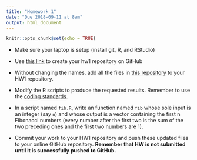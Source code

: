 ```yaml
---
title: "Homework 1"
date: "Due 2018-09-11 at 8am"
output: html_document
---
```


```r
knitr::opts_chunk$set(echo = TRUE)
```

+ Make sure your laptop is setup (install git, R, and RStudio)

+ Use [this link](https://classroom.github.com/a/wMFYyzeu) to create your hw1
repository on GitHub

+ Without changing the names, add all the files in [this
repository](https://github.com/byu-stat-223/stat223-hw1) to your HW1 repository.

+ Modify the R scripts to produce the requested results.  Remember to use the
[coding standards](coding-standards.html).

+ In a script named `fib.R`, write an function named `fib` whose sole input is an
integer (say `n`) and whose output is a vector containing the first n Fibonacci
numbers (every number after the first two is the sum of the two preceding ones
and the first two numbers are 1).

+ Commit your work to your HW1 repository and push these updated files to
your online GitHub repository. **Remember that HW is not submitted until it is
successfully pushed to GitHub.**

